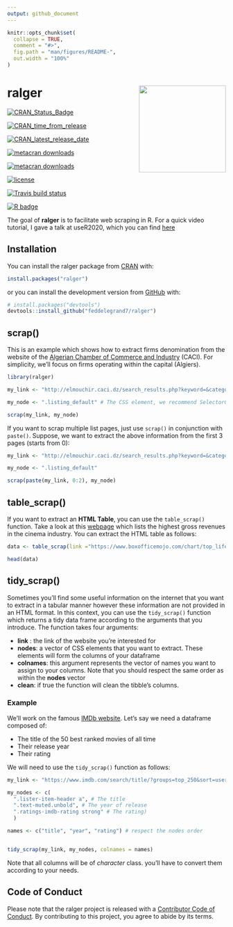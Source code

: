 ```yaml
---
output: github_document
---
```


<!-- README.md is generated from README.Rmd. Please edit that file -->


```r
knitr::opts_chunk$set(
  collapse = TRUE,
  comment = "#>",
  fig.path = "man/figures/README-",
  out.width = "100%"
)
```
# ralger <a><img src='man/figures/hex.png' align="right" height="200" /></a>



<!-- badges: start -->
[![CRAN_Status_Badge](https://www.r-pkg.org/badges/version/ralger)](https://cran.r-project.org/package=ralger)

[![CRAN_time_from_release](https://www.r-pkg.org/badges/ago/ralger)](https://cran.r-project.org/package=ralger)

[![CRAN_latest_release_date](https://www.r-pkg.org/badges/last-release/ralger)](https://cran.r-project.org/package=ralger)

[![metacran downloads](https://cranlogs.r-pkg.org/badges/ralger)](https://cran.r-project.org/package=ralger)

[![metacran downloads](https://cranlogs.r-pkg.org/badges/grand-total/ralger)](https://cran.r-project.org/package=ralger)

[![license](https://img.shields.io/github/license/mashape/apistatus.svg)](https://choosealicense.com/licenses/mit/)


[![Travis build status](https://travis-ci.com/feddelegrand7/ralger.svg?branch=master)](https://travis-ci.com/feddelegrand7/ralger)

[![R badge](https://img.shields.io/badge/Build%20with-♥%20and%20R-blue)](https://github.com/feddelegrand7/ralger)

<!-- badges: end -->



The goal of **ralger** is to facilitate web scraping in R. For a quick video tutorial, I gave a talk at useR2020, which you can find [here](https://www.youtube.com/watch?v=OHi6E8jegQg) 

## Installation

You can install the ralger package from [CRAN](https://cran.r-project.org/) with:

```r
install.packages("ralger")

```

or you can install the development version from [GitHub](https://github.com/) with:

``` r
# install.packages("devtools")
devtools::install_github("feddelegrand7/ralger")
```
## scrap()

This is an example which shows how to extract firms denomination from the website of the [Algerian Chamber of Commerce and Industry](http://elmouchir.caci.dz) (CACI). For simplicity, we'll focus on firms operating within the capital (Algiers). 

```r
library(ralger)

my_link <- "http://elmouchir.caci.dz/search_results.php?keyword=&category=&location=Alger&submit=Trouver"

my_node <- ".listing_default" # The CSS element, we recommend SelectorGadget

scrap(my_link, my_node)


```

If you want to scrap multiple list pages, just use `scrap()` in conjunction with `paste()`. Suppose, we want to extract the above information from the first 3 pages (starts from 0): 

```r
my_link <- "http://elmouchir.caci.dz/search_results.php?keyword=&category=&location=Alger&submit=Trouver&page=" 

my_node <- ".listing_default"

scrap(paste(my_link, 0:2), my_node)

```

## table_scrap()

If you want to extract an __HTML Table__, you can use the `table_scrap()` function. Take a look at this [webpage](https://www.boxofficemojo.com/chart/top_lifetime_gross/?area=XWW) which lists the highest gross revenues in the cinema industry. You can extract the HTML table as follows: 

```r


data <- table_scrap(link ="https://www.boxofficemojo.com/chart/top_lifetime_gross/?area=XWW")

head(data)


```



## tidy_scrap()

Sometimes you'll find some useful information on the internet that you want to extract in a tabular manner however these information are not provided in an HTML format. In this context, you can use the `tidy_scrap()` function which returns a tidy data frame according to the arguments that you introduce. The function takes four arguments:

- **link** : the link of the website you're interested for
- **nodes**: a vector of CSS elements that you want to extract. These elements will form the columns of your dataframe
- **colnames**: this argument represents the vector of names you want to assign to your columns. Note that you should respect the same order as within the **nodes** vector
- **clean**: if true the function will clean the tibble's columns. 

### Example

We'll work on the famous [IMDb website](https://www.imdb.com/). Let's say we need a dataframe composed of:

- The title of the 50 best ranked movies of all time
- Their release year
- Their rating

We will need to use the `tidy_scrap()` function as follows: 

```r

my_link <- "https://www.imdb.com/search/title/?groups=top_250&sort=user_rating"

my_nodes <- c(
  ".lister-item-header a", # The title 
  ".text-muted.unbold", # The year of release 
  ".ratings-imdb-rating strong" # The rating)
  )

names <- c("title", "year", "rating") # respect the nodes order


tidy_scrap(my_link, my_nodes, colnames = names)


```
Note that all columns will be of *character* class. you'll have to convert them according to your needs. 



## Code of Conduct

Please note that the ralger project is released with a [Contributor Code of Conduct](https://contributor-covenant.org/version/2/0/CODE_OF_CONDUCT.html). By contributing to this project, you agree to abide by its terms.

